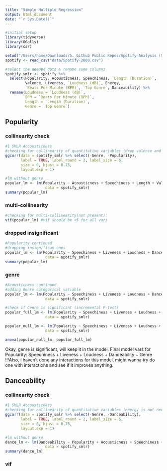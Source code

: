 ```yaml
---
title: "Simple Multiple Regression"
output: html_document
date: "`r Sys.Date()`"
---
```


```r
#initial setup
library(tidyverse)
library(GGally)
library(car)

setwd("/Users/home/Downloads/5. Github Public Repos/Spotify Analysis (Stats 2 Project)")
spotify <- read_csv("data/Spotify-2000.csv")
```

```r
#select the needed data & rename some columns
spotify_smlr <- spotify %>%
  select(Popularity, Acousticness, Speechiness, `Length (Duration)`,
         Valence, Liveness, `Loudness (dB)`, Energy,
         `Beats Per Minute (BPM)`, `Top Genre`, Danceability) %>%
  rename(Loudness = `Loudness (dB)`,
         BPM = `Beats Per Minute (BPM)`,
         Length = `Length (Duration)`,
         Genre = `Top Genre`)
```

## Popularity
### collinearity check
```r
#1 SMLR Accousticness
#checking for collinearity of quantitative variables (drop valence and energy)
ggcorr(data = spotify_smlr %>% select(-Genre, -Popularity),
       label = TRUE, label_round = 2, label_size = 6,
       size = 6, hjust = 0.75,
       layout.exp = 1)

#lm without genre
popular_lm <- lm(Popularity ~ Acousticness + Speechiness + Length + Valence + Liveness + Loudness + BPM + Danceability,
                  data = spotify_smlr)
summary(popular_lm)
```

### multi-collinearity
```r
#checking for multi-collinearity(not present):
vif(popular_lm) #vif should be <5 for all vars
```

### dropped insignificant

```r
#Popularity continued
#dropping insignifican ones
popular_lm <- lm(Popularity ~ Speechiness + Liveness + Loudness + Danceability,
                  data = spotify_smlr)
summary(popular_lm)
```


### genre
```r
#Acousticness continued
#adding Genre categorical variable
popular_lm <- lm(Popularity ~ Speechiness + Liveness + Loudness + Danceability + Genre,
                  data = spotify_smlr)

#check if Genre is significant (incremental F-test)
popular_full_lm <- lm(Popularity ~ Speechiness + Liveness + Loudness + Danceability + Genre,
                  data = spotify_smlr)

popular_null_lm <- lm(Popularity ~ Speechiness + Liveness + Loudness + Danceability,
                  data = spotify_smlr)

anova(popular_null_lm, popular_full_lm)
```
Okay, genre is significant, will keep it in the model.
Final model vars for Popularity: Speechiness + Liveness + Loudness + Danceability + Genre
!!!Also, I haven't done any interactions for this model, might wanna try do one with interactions and see if it improves anything.


## Danceability
### collinearity check
```r
#1 SMLR Accousticness
#checking for collinearity of quantitative variables (energy is not needed)
ggcorr(data = spotify_smlr %>% select(-Genre, -Danceability),
       label = TRUE, label_round = 2, label_size = 6,
       size = 6, hjust = 0.75,
       layout.exp = 1)

#lm without genre
dance_lm <- lm(Danceability ~ Popularity + Acousticness + Speechiness + Length + Valence + Liveness + Loudness + BPM,
                  data = spotify_smlr)
summary(dance_lm)
```

### vif
```r

```

